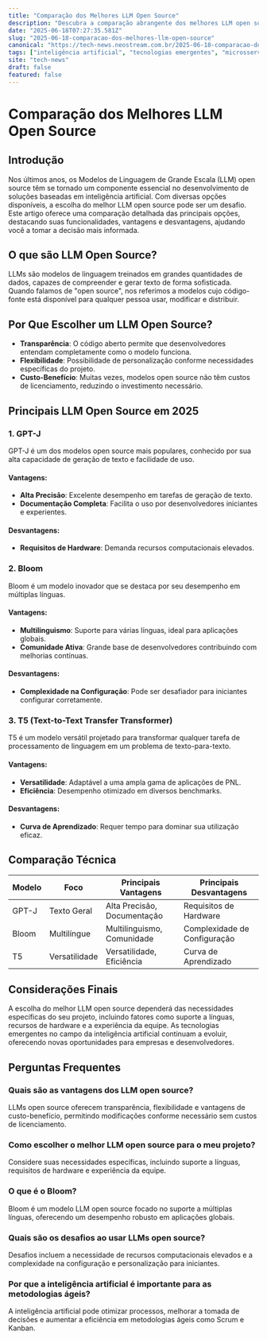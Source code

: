 ```yaml
---
title: "Comparação dos Melhores LLM Open Source"
description: "Descubra a comparação abrangente dos melhores LLM open source, suas funcionalidades e como se destacam no mercado atual."
date: "2025-06-18T07:27:35.581Z"
slug: "2025-06-18-comparacao-dos-melhores-llm-open-source"
canonical: "https://tech-news.neostream.com.br/2025-06-18-comparacao-dos-melhores-llm-open-source"
tags: ["inteligência artificial", "tecnologias emergentes", "microsserviços", "metodologias ágeis", "comparação LLM"]
site: "tech-news"
draft: false
featured: false
---
```


# Comparação dos Melhores LLM Open Source

## Introdução

Nos últimos anos, os Modelos de Linguagem de Grande Escala (LLM) open source têm se tornado um componente essencial no desenvolvimento de soluções baseadas em inteligência artificial. Com diversas opções disponíveis, a escolha do melhor LLM open source pode ser um desafio. Este artigo oferece uma comparação detalhada das principais opções, destacando suas funcionalidades, vantagens e desvantagens, ajudando você a tomar a decisão mais informada.

## O que são LLM Open Source?

LLMs são modelos de linguagem treinados em grandes quantidades de dados, capazes de compreender e gerar texto de forma sofisticada. Quando falamos de "open source", nos referimos a modelos cujo código-fonte está disponível para qualquer pessoa usar, modificar e distribuir.

## Por Que Escolher um LLM Open Source?

- **Transparência**: O código aberto permite que desenvolvedores entendam completamente como o modelo funciona.
- **Flexibilidade**: Possibilidade de personalização conforme necessidades específicas do projeto.
- **Custo-Benefício**: Muitas vezes, modelos open source não têm custos de licenciamento, reduzindo o investimento necessário.

## Principais LLM Open Source em 2025

### 1. GPT-J

GPT-J é um dos modelos open source mais populares, conhecido por sua alta capacidade de geração de texto e facilidade de uso.

#### Vantagens:
- **Alta Precisão**: Excelente desempenho em tarefas de geração de texto.
- **Documentação Completa**: Facilita o uso por desenvolvedores iniciantes e experientes.

#### Desvantagens:
- **Requisitos de Hardware**: Demanda recursos computacionais elevados.

### 2. Bloom

Bloom é um modelo inovador que se destaca por seu desempenho em múltiplas línguas.

#### Vantagens:
- **Multilinguismo**: Suporte para várias línguas, ideal para aplicações globais.
- **Comunidade Ativa**: Grande base de desenvolvedores contribuindo com melhorias contínuas.

#### Desvantagens:
- **Complexidade na Configuração**: Pode ser desafiador para iniciantes configurar corretamente.

### 3. T5 (Text-to-Text Transfer Transformer)

T5 é um modelo versátil projetado para transformar qualquer tarefa de processamento de linguagem em um problema de texto-para-texto.

#### Vantagens:
- **Versatilidade**: Adaptável a uma ampla gama de aplicações de PNL.
- **Eficiência**: Desempenho otimizado em diversos benchmarks.

#### Desvantagens:
- **Curva de Aprendizado**: Requer tempo para dominar sua utilização eficaz.

## Comparação Técnica

| Modelo | Foco | Principais Vantagens | Principais Desvantagens |
|--------|------|----------------------|-------------------------|
| GPT-J  | Texto Geral | Alta Precisão, Documentação | Requisitos de Hardware |
| Bloom  | Multilíngue | Multilinguismo, Comunidade | Complexidade de Configuração |
| T5     | Versatilidade | Versatilidade, Eficiência | Curva de Aprendizado |

## Considerações Finais

A escolha do melhor LLM open source dependerá das necessidades específicas do seu projeto, incluindo fatores como suporte a línguas, recursos de hardware e a experiência da equipe. As tecnologias emergentes no campo da inteligência artificial continuam a evoluir, oferecendo novas oportunidades para empresas e desenvolvedores.

## Perguntas Frequentes

### Quais são as vantagens dos LLM open source?
LLMs open source oferecem transparência, flexibilidade e vantagens de custo-benefício, permitindo modificações conforme necessário sem custos de licenciamento.

### Como escolher o melhor LLM open source para o meu projeto?
Considere suas necessidades específicas, incluindo suporte a línguas, requisitos de hardware e experiência da equipe.

### O que é o Bloom?
Bloom é um modelo LLM open source focado no suporte a múltiplas línguas, oferecendo um desempenho robusto em aplicações globais.

### Quais são os desafios ao usar LLMs open source?
Desafios incluem a necessidade de recursos computacionais elevados e a complexidade na configuração e personalização para iniciantes.

### Por que a inteligência artificial é importante para as metodologias ágeis?
A inteligência artificial pode otimizar processos, melhorar a tomada de decisões e aumentar a eficiência em metodologias ágeis como Scrum e Kanban.